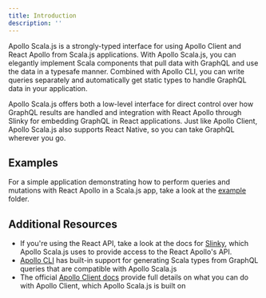 ```yaml
---
title: Introduction
description: ''
---
```


Apollo Scala.js is a strongly-typed interface for using Apollo Client and React Apollo from Scala.js applications. With Apollo Scala.js, you can elegantly implement Scala components that pull data with GraphQL and use the data in a typesafe manner. Combined with Apollo CLI, you can write queries separately and automatically get static types to handle GraphQL data in your application.

Apollo Scala.js offers both a low-level interface for direct control over how GraphQL results are handled and integration with React Apollo through Slinky for embedding GraphQL in React applications. Just like Apollo Client, Apollo Scala.js also supports React Native, so you can take GraphQL wherever you go.

## Examples
For a simple application demonstrating how to perform queries and mutations with React Apollo in a Scala.js app, take a look at the [example](https://github.com/apollographql/react-apollo-scalajs/tree/master/example) folder.

## Additional Resources
+ If you're using the React API, take a look at the docs for [Slinky](https://slinky.shadaj.me), which Apollo Scala.js uses to provide access to the React Apollo's API.
+ [Apollo CLI](https://github.com/apollographql/apollo-cli) has built-in support for generating Scala types from GraphQL queries that are compatible with Apollo Scala.js
+ The official [Apollo Client docs](https://www.apollographql.com/docs/react/) provide full details on what you can do with Apollo Client, which Apollo Scala.js is built on
